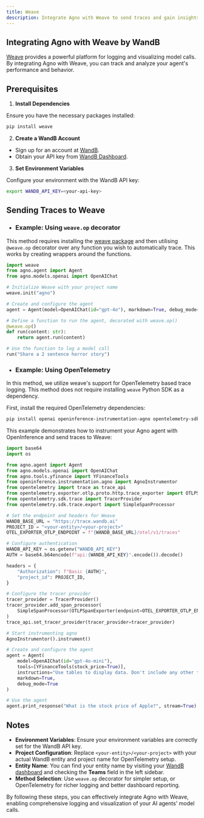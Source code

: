 ```yaml
---
title: Weave
description: Integrate Agno with Weave to send traces and gain insights into your agent's performance.
---
```


## Integrating Agno with Weave by WandB

[Weave](https://weave-docs.wandb.ai/) provides a powerful platform for logging and visualizing model calls. By integrating Agno with Weave, you can track and analyze your agent's performance and behavior.

## Prerequisites

1. **Install Dependencies**

  Ensure you have the necessary packages installed:

  ```bash
  pip install weave
  ```

2. **Create a WandB Account**

  - Sign up for an account at [WandB](https://wandb.ai).
  - Obtain your API key from [WandB Dashboard](https://wandb.ai/authorize).

3. **Set Environment Variables**

  Configure your environment with the WandB API key:

  ```bash
  export WANDB_API_KEY=<your-api-key>
  ```

## Sending Traces to Weave

- ### Example: Using `weave.op` decorator

This method requires installing the [weave package](https://pypi.org/project/weave/) and then utilising `@weave.op` decorator over any function you wish to automatically trace. This works by creating wrappers around the functions.

```python
import weave
from agno.agent import Agent
from agno.models.openai import OpenAIChat

# Initialize Weave with your project name
weave.init("agno")

# Create and configure the agent
agent = Agent(model=OpenAIChat(id="gpt-4o"), markdown=True, debug_mode=True)

# Define a function to run the agent, decorated with weave.op()
@weave.op()
def run(content: str):
    return agent.run(content)

# Use the function to log a model call
run("Share a 2 sentence horror story")
```

- ### Example: Using OpenTelemetry

In this method, we utilize weave's support for OpenTelemetry based trace logging. This method does not require installing `weave` Python SDK as a dependency.

First, install the required OpenTelemetry dependencies:

```bash
pip install openai openinference-instrumentation-agno opentelemetry-sdk opentelemetry-exporter-otlp arize-otel
```

This example demonstrates how to instrument your Agno agent with OpenInference and send traces to Weave:

```python
import base64
import os

from agno.agent import Agent
from agno.models.openai import OpenAIChat
from agno.tools.yfinance import YFinanceTools
from openinference.instrumentation.agno import AgnoInstrumentor
from opentelemetry import trace as trace_api
from opentelemetry.exporter.otlp.proto.http.trace_exporter import OTLPSpanExporter
from opentelemetry.sdk.trace import TracerProvider
from opentelemetry.sdk.trace.export import SimpleSpanProcessor

# Set the endpoint and headers for Weave
WANDB_BASE_URL = "https://trace.wandb.ai"
PROJECT_ID = "<your-entity>/<your-project>"
OTEL_EXPORTER_OTLP_ENDPOINT = f"{WANDB_BASE_URL}/otel/v1/traces"

# Configure authentication
WANDB_API_KEY = os.getenv("WANDB_API_KEY")
AUTH = base64.b64encode(f"api:{WANDB_API_KEY}".encode()).decode()

headers = {
    "Authorization": f"Basic {AUTH}",
    "project_id": PROJECT_ID,
}

# Configure the tracer provider
tracer_provider = TracerProvider()
tracer_provider.add_span_processor(
    SimpleSpanProcessor(OTLPSpanExporter(endpoint=OTEL_EXPORTER_OTLP_ENDPOINT, headers=headers))
)
trace_api.set_tracer_provider(tracer_provider=tracer_provider)

# Start instrumenting agno
AgnoInstrumentor().instrument()

# Create and configure the agent
agent = Agent(
    model=OpenAIChat(id="gpt-4o-mini"),
    tools=[YFinanceTools(stock_price=True)],
    instructions="Use tables to display data. Don't include any other text.",
    markdown=True,
    debug_mode=True
)

# Use the agent
agent.print_response("What is the stock price of Apple?", stream=True)
```

## Notes

- **Environment Variables**: Ensure your environment variables are correctly set for the WandB API key.
- **Project Configuration**: Replace `<your-entity>/<your-project>` with your actual WandB entity and project name for OpenTelemetry setup.
- **Entity Name**: You can find your entity name by visiting your [WandB dashboard](https://wandb.ai/home) and checking the **Teams** field in the left sidebar.
- **Method Selection**: Use `weave.op` decorator for simpler setup, or OpenTelemetry for richer logging and better dashboard reporting.

By following these steps, you can effectively integrate Agno with Weave, enabling comprehensive logging and visualization of your AI agents' model calls.